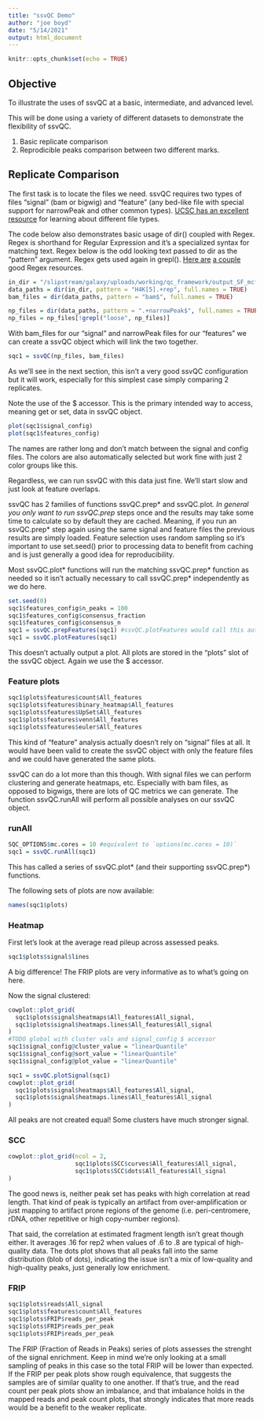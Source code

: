 ```yaml
---
title: "ssvQC Demo"
author: "joe boyd"
date: "5/14/2021"
output: html_document
---
```


```r
knitr::opts_chunk$set(echo = TRUE)
```

## Objective

To illustrate the uses of ssvQC at a basic, intermediate, and advanced level.

This will be done using a variety of different datasets to demonstrate the flexibility of ssvQC.

1) Basic replicate comparison
2) Reprodicible peaks comparison between two different marks.

## Replicate Comparison

The first task is to locate the files we need.  ssvQC requires two types of files "signal" (bam or bigwig) and "feature" (any bed-like file with special support for narrowPeak and other common types).  [UCSC has an excellent resource](https://genome.ucsc.edu/FAQ/FAQformat.html) for learning about different file types.

The code below also demonstrates basic usage of dir() coupled with Regex.  Regex is shorthand for Regular Expression and it's a specialized syntax for matching text. Regex below is the odd looking text passed to dir as the "pattern" argument.  Regex gets used again in grepl().  [Here are](https://regex101.com/) [a couple](https://regexr.com/) good Regex resources.

```r
in_dir = "/slipstream/galaxy/uploads/working/qc_framework/output_SF_mcf7.repeak/"
data_paths = dir(in_dir, pattern = "H4K[5].+rep", full.names = TRUE)
bam_files = dir(data_paths, pattern = "bam$", full.names = TRUE)

np_files = dir(data_paths, pattern = ".+narrowPeak$", full.names = TRUE)
np_files = np_files[!grepl("loose", np_files)]
```

With bam_files for our "signal" and narrowPeak files for our "features" we can create a ssvQC object which will link the two together.

```r
sqc1 = ssvQC(np_files, bam_files)
```

As we'll see in the next section, this isn't a very good ssvQC configuration but it will work, especially for this simplest case simply comparing 2 replicates.

Note the use of the $ accessor.  This is the primary intended way to access, meaning get or set, data in ssvQC object.

```r
plot(sqc1$signal_config)
plot(sqc1$features_config)
```

The names are rather long and don't match between the signal and config files. The colors are also automatically selected but work fine with just 2 color groups like this.

Regardless, we can run ssvQC with this data just fine. We'll start slow and just look at feature overlaps.

ssvQC has 2 families of functions ssvQC.prep* and ssvQC.plot*.  In general you only want to run ssvQC.prep* steps once and the results may take some time to calculate so by default they are cached.  Meaning, if you run an ssvQC.prep* step again using the same signal and feature files the previous results are simply loaded.  Feature selection uses random sampling so it's important to use set.seed() prior to processing data to benefit from caching and is just generally a good idea for reproducibility.  

Most ssvQC.plot* functions will run the matching ssvQC.prep* function as needed so it isn't actually necessary to call ssvQC.prep* independently as we do here.

```r
set.seed(0)
sqc1$features_config$n_peaks = 100
sqc1$features_config$consensus_fraction
sqc1$features_config$consensus_n
sqc1 = ssvQC.prepFeatures(sqc1) #ssvQC.plotFeatures would call this automatically.
sqc1 = ssvQC.plotFeatures(sqc1)
```

This doesn't actually output a plot.  All plots are stored in the "plots" slot of the ssvQC object. Again we use the $ accessor.

### Feature plots

```r
sqc1$plots$features$count$All_features
sqc1$plots$features$binary_heatmap$All_features
sqc1$plots$features$UpSet$All_features
sqc1$plots$features$venn$All_features
sqc1$plots$features$euler$All_features
```

This kind of "feature" analysis actually doesn't rely on "signal" files at all. It would have been valid to create the ssvQC object with only the feature files and we could have generated the same plots.

ssvQC can do a lot more than this though. With signal files we can perform clustering and generate heatmaps, etc.  Especially with bam files, as opposed to bigwigs, there are lots of QC metrics we can generate.  The function ssvQC.runAll will perform all possible analyses on our ssvQC object.

### runAll

```r
SQC_OPTIONS$mc.cores = 10 #equivalent to `options(mc.cores = 10)`
sqc1 = ssvQC.runAll(sqc1)
```

This has called a series of ssvQC.plot* (and their supporting ssvQC.prep*) functions.

The following sets of plots are now available:

```r
names(sqc1$plots)
```

### Heatmap

First let's look at the average read pileup across assessed peaks.

```r
sqc1$plots$signal$lines
```

A big difference! The FRIP plots are very informative as to what's going on here.

Now the signal clustered:

```r
cowplot::plot_grid(
  sqc1$plots$signal$heatmaps$All_features$All_signal,
  sqc1$plots$signal$heatmaps.lines$All_features$All_signal
)
#TODO global with cluster vals and signal_config $ accessor
sqc1$signal_config@cluster_value = "linearQuantile"
sqc1$signal_config@sort_value = "linearQuantile"
sqc1$signal_config@plot_value = "linearQuantile"

sqc1 = ssvQC.plotSignal(sqc1)
cowplot::plot_grid(
  sqc1$plots$signal$heatmaps$All_features$All_signal,
  sqc1$plots$signal$heatmaps.lines$All_features$All_signal
)
```

All peaks are not created equal! Some clusters have much stronger signal.

### SCC

```r
cowplot::plot_grid(ncol = 2,
                   sqc1$plots$SCC$curves$All_features$All_signal,
                   sqc1$plots$SCC$dots$All_features$All_signal
)
```

The good news is, neither peak set has peaks with high correlation at read length. That kind of peak is typically an artifact from over-amplification or just mapping to artifact prone regions of the genome (i.e. peri-centromere, rDNA, other repetitive or high copy-number regions).

That said, the correlation at estimated fragment length isn't great though either. It averages .16 for rep2 when values of .6 to .8 are typical of high-quality data. The dots plot shows that all peaks fall into the same distribution (blob of dots), indicating the issue isn't a mix of low-quality and high-quality peaks, just generally low enrichment.

### FRIP

```r
sqc1$plots$reads$All_signal
sqc1$plots$features$count$All_features
sqc1$plots$FRIP$reads_per_peak
sqc1$plots$FRIP$reads_per_peak
sqc1$plots$FRIP$reads_per_peak
```

The FRIP (Fraction of Reads in Peaks) series of plots assesses the strenght of the signal enrichment.  Keep in mind we're only looking at a small sampling of peaks in this case so the total FRIP will be lower than expected. If the FRIP per peak plots show rough equivalence, that suggests the samples are of similar quality to one another. If that's true, and the read count per peak plots show an imbalance, and that imbalance holds in the mapped reads and peak count plots, that strongly indicates that more reads would be a benefit to the weaker replicate.